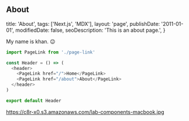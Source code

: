 ## About

  title: 'About',
  tags: ['Next.js', 'MDX'],
  layout: 'page',
  publishDate: '2011-01-01',
  modifiedDate: false,
  seoDescription: 'This is an about page.',
}

My name is khan. :wink:

```js
import PageLink from './page-link'

const Header = () => (
  <header>
    <PageLink href="/">Home</PageLink>
    <PageLink href="/about">About</PageLink>
  </header>
)

export default Header
```

https://c8r-x0.s3.amazonaws.com/lab-components-macbook.jpg
